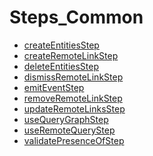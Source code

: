 
# Steps\_Common

- [createEntitiesStep](../Steps_Common/functions/core_flows.Common.Steps_Common.createEntitiesStep/page.mdx)
- [createRemoteLinkStep](../Steps_Common/functions/core_flows.Common.Steps_Common.createRemoteLinkStep/page.mdx)
- [deleteEntitiesStep](../Steps_Common/functions/core_flows.Common.Steps_Common.deleteEntitiesStep/page.mdx)
- [dismissRemoteLinkStep](../Steps_Common/functions/core_flows.Common.Steps_Common.dismissRemoteLinkStep/page.mdx)
- [emitEventStep](../Steps_Common/functions/core_flows.Common.Steps_Common.emitEventStep/page.mdx)
- [removeRemoteLinkStep](../Steps_Common/functions/core_flows.Common.Steps_Common.removeRemoteLinkStep/page.mdx)
- [updateRemoteLinksStep](../Steps_Common/functions/core_flows.Common.Steps_Common.updateRemoteLinksStep/page.mdx)
- [useQueryGraphStep](../Steps_Common/functions/core_flows.Common.Steps_Common.useQueryGraphStep/page.mdx)
- [useRemoteQueryStep](../Steps_Common/functions/core_flows.Common.Steps_Common.useRemoteQueryStep/page.mdx)
- [validatePresenceOfStep](../Steps_Common/functions/core_flows.Common.Steps_Common.validatePresenceOfStep/page.mdx)
